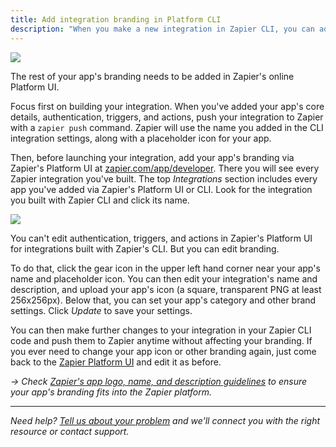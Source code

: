 ```yaml
---
title: Add integration branding in Platform CLI
description: "When you make a new integration in Zapier CLI, you can add the app's name, description, and homepage to the `package.json` file."
---
```

<Frame>
  <img src="/images/5373ba1686dbea3e9d942b56101a5b40.png"/>
</Frame>

The rest of your app's branding needs to be added in Zapier's online Platform UI.

Focus first on building your integration. When you've added your app's core details, authentication, triggers, and actions, push your integration to Zapier with a `zapier push` command. Zapier will use the name you added in the CLI integration settings, along with a placeholder icon for your app.

Then, before launching your integration, add your app's branding via Zapier's Platform UI at [zapier.com/app/developer](https://zapier.com/app/developer). There you will see every Zapier integration you've built. The top _Integrations_ section includes every app you've added via Zapier's Platform UI or CLI. Look for the integration you built with Zapier CLI and click its name.
<Frame>
  <img src="/images/21501f70d3d15a341e6dc7ea90690ee6.png"/>
</Frame>

You can't edit authentication, triggers, and actions in Zapier's Platform UI for integrations built with Zapier's CLI. But you can edit branding.

To do that, click the gear icon in the upper left hand corner near your app's name and placeholder icon. You can then edit your integration's name and description, and upload your app's icon (a square, transparent PNG at least 256x256px). Below that, you can set your app's category and other brand settings. Click _Update_ to save your settings.

You can then make further changes to your integration in your Zapier CLI code and push them to Zapier anytime without affecting your branding. If you ever need to change your app icon or other branding again, just come back to the [Zapier Platform UI](https://zapier.com/app/developer) and edit it as before.

_→ Check [Zapier's app logo, name, and description guidelines](https://platform.zapier.com/partners/planning-guide#app-logo) to ensure your app's branding fits into the Zapier platform._

- - -

_Need help? [Tell us about your problem](https://developer.zapier.com/contact) and we'll connect you with the right resource or contact support._
